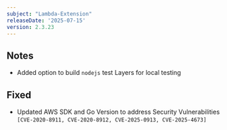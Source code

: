 ```yaml
---
subject: "Lambda-Extension"
releaseDate: '2025-07-15'
version: 2.3.23
---
```


## Notes

* Added option to build `nodejs` test Layers for local testing

## Fixed

* Updated AWS SDK and Go Version to address Security Vulnerabilities `[CVE-2020-8911, CVE-2020-8912, CVE-2025-0913, CVE-2025-4673]`





